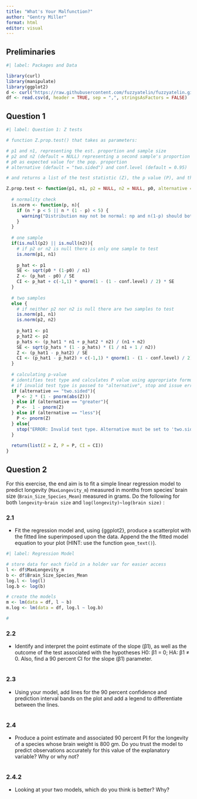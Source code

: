 ```yaml
---
title: "What's Your Malfunction?"
author: "Gentry Miller"
format: html
editor: visual
---
```


## Preliminaries

```r
#| label: Packages and Data

library(curl)
library(manipulate)
library(ggplot2)
d <- curl("https://raw.githubusercontent.com/fuzzyatelin/fuzzyatelin.github.io/refs/heads/master/AN588_Spring25/KamilarAndCooperData.csv")
df <- read.csv(d, header = TRUE, sep = ",", stringsAsFactors = FALSE)
```

## Question 1

```r
#| label: Question 1: Z tests

# function Z.prop.test() that takes as parameters:

# p1 and n1, representing the est. proportion and sample size
# p2 and n2 (default = NULL) representing a second sample's proportion and sample size
# p0 as expected value for the pop. proportion
# alternative (default = "two.sided") and conf.level (default = 0.95)

# and returns a list of the test statistic (Z), the p value (P), and the confidence interval (CI) wrt conf.level

Z.prop.test <- function(p1, n1, p2 = NULL, n2 = NULL, p0, alternative = "two.sided", conf.level = 0.95){
  
  # normality check
  is.norm <- function(p, n){
    if (n * p < 5 || n * (1 - p) < 5) {
      warning("Distribution may not be normal: np and n(1-p) should both be > 5")
    }
  }
  
  # one sample
  if(is.null(p2) || is.null(n2)){
    # if p2 or n2 is null there is only one sample to test
    is.norm(p1, n1)
    
    p_hat <- p1
    SE <- sqrt(p0 * (1-p0) / n1)
    Z <- (p_hat - p0) / SE
    CI <- p_hat + c(-1,1) * qnorm(1 - (1 - conf.level) / 2) * SE
  } 
  
  # two samples
  else {
    # if neither p2 nor n2 is null there are two samples to test
    is.norm(p1, n1)
    is.norm(p2, n2)
    
    p_hat1 <- p1
    p_hat2 <- p2
    p_hats <- (p_hat1 * n1 + p_hat2 * n2) / (n1 + n2)
    SE <- sqrt(p_hats * (1 - p_hats) * (1 / n1 + 1 / n2))
    Z <- (p_hat1 - p_hat2) / SE
    CI <- (p_hat1 - p_hat2) + c(-1,1) * qnorm(1 - (1 - conf.level) / 2) * SE
  }
  
  # calculating p-value
  # identifies test type and calculates P value using appropriate formula
  # if invalid test type is passed to "alternative", stop and issue error
  if (alternative == "two.sided"){
    P <- 2 * (1 - pnorm(abs(Z)))
  } else if (alternative == "greater"){
    P <-  1 - pnorm(Z)
  } else if (alternative == "less"){
    P <- pnorm(Z)
  } else{
    stop("ERROR: Invalid test type. Alternative must be set to 'two.sided', 'greater', or 'less'")
  }
  
  return(list(Z = Z, P = P, CI = CI))
}
```

## Question 2

For this exercise, the end aim is to fit a simple linear regression model to predict longevity (`MaxLongevity_m`) measured in months from species’ brain size (`Brain_Size_Species_Mean`) measured in grams. Do the following for both `longevity~brain size` and `log(longevity)~log(brain size)` :

### 2.1

-   Fit the regression model and, using {ggplot2}, produce a scatterplot with the fitted line superimposed upon the data. Append the the fitted model equation to your plot (HINT: use the function `geom_text()`).

```r
#| label: Regression Model

# store data for each field in a holder var for easier access
l <- df$MaxLongevity_m
b <- df$Brain_Size_Species_Mean
log.l <- log(l)
log.b <- log(b)

# create the models
m <- lm(data = df, l ~ b)
m.log <- lm(data = df, log.l ~ log.b)

# 
```

### 2.2

-   Identify and interpret the point estimate of the slope (β1), as well as the outcome of the test associated with the hypotheses H0: β1 = 0; HA: β1 ≠ 0. Also, find a 90 percent CI for the slope (β1) parameter.

```r

```

### 2.3

-   Using your model, add lines for the 90 percent confidence and prediction interval bands on the plot and add a legend to differentiate between the lines.

```r

```

### 2.4

-   Produce a point estimate and associated 90 percent PI for the longevity of a species whose brain weight is 800 gm. Do you trust the model to predict observations accurately for this value of the explanatory variable? Why or why not?

```r

```

### 2.4.2

-   Looking at your two models, which do you think is better? Why?

```r

```
